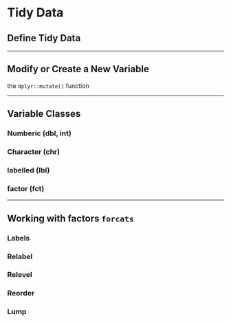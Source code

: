 # Tidy Data



## Define Tidy Data




--------------------------------------

## Modify or Create a New Variable

the `dplyr::mutate()` function





--------------------------------------


## Variable Classes


### Numberic (dbl, int)


### Character (chr)


### labelled (lbl)


### factor (fct)



----------------------------------------

## Working with factors `forcats`


### Labels


### Relabel


### Relevel


### Reorder


### Lump

